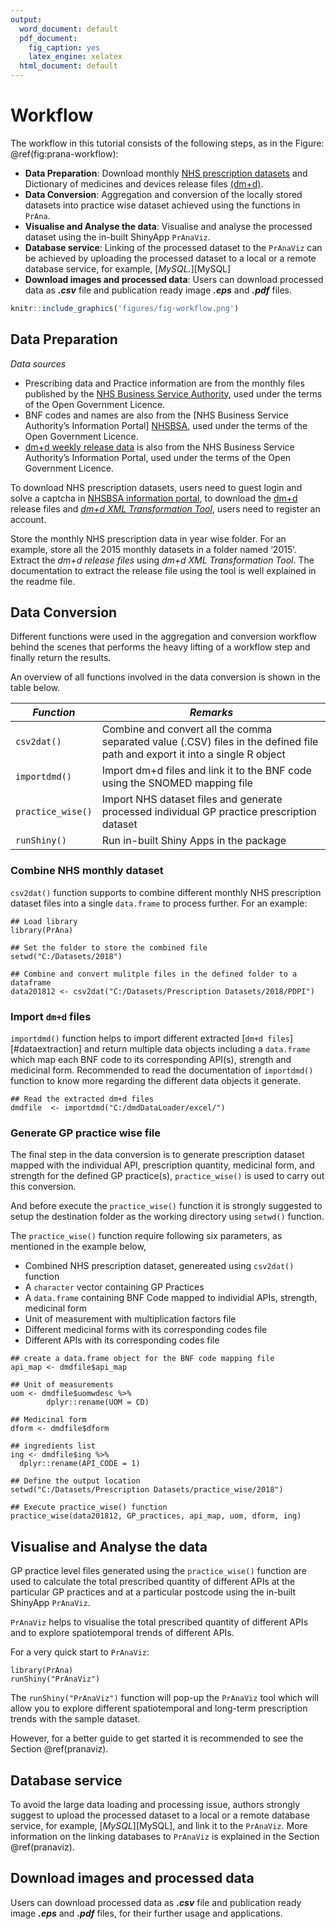 ```yaml
---
output:
  word_document: default
  pdf_document:
    fig_caption: yes
    latex_engine: xelatex
  html_document: default
---
```

# Workflow {#workflow}

The workflow in this tutorial consists of the following steps, as in the Figure: \@ref(fig:prana-workflow):

- **Data Preparation**: Download monthly [NHS prescription datasets][NHSBSA] and Dictionary of medicines and devices release files [(dm+d)][dm+d].
- **Data Conversion**: Aggregation and conversion of the locally stored datasets into practice wise dataset achieved using the functions in `PrAna`.
- **Visualise and Analyse the data**: Visualise and analyse the processed dataset using the in-built ShinyApp `PrAnaViz`.
- **Database service**: Linking of the processed dataset to the `PrAnaViz` can be achieved by uploading the processed dataset to a local or a remote database service, for example, [_MySQL._][MySQL]
- **Download images and processed data**: Users can download processed data as **_.csv_** file and publication ready image **_.eps_** and **_.pdf_** files.


```r
knitr::include_graphics('figures/fig-workflow.png')
```


## Data Preparation {#datapreparation}

*Data sources*

- Prescribing data and Practice information are from the monthly files published by the [NHS Business Service Authority][NHSBSA], used under the terms of the Open Government Licence.
- BNF codes and names are also from the [NHS Business Service Authority's Information Portal] [NHSBSA], used under the terms of the Open Government Licence.
- [dm+d weekly release data][dm+d] is also from the NHS Business Service Authority's Information Portal, used under the terms of the Open Government Licence.

To download NHS prescription datasets, users need to guest login and solve a captcha in [NHSBSA information portal][NHSBSA], to download the [dm+d][dm+d] release files and [_dm+d XML Transformation Tool_][dm+d2], users need to register an account.

Store the monthly NHS prescription data in year wise folder. For an example, store all the 2015 monthly datasets in a folder named '2015'. Extract the _dm+d release files_ using _dm+d XML Transformation Tool_. The documentation to extract the release file using the tool is well explained in the readme file.


## Data Conversion

Different functions were used in the aggregation and conversion workflow behind the scenes that performs the heavy lifting of a workflow step and finally return the results. 

An overview of all functions involved in the data conversion is shown in the table below.

*Function*         | *Remarks*
-----------------| ----------------------------------------------
`csv2dat()`   | Combine and convert all the comma separated value (.CSV) files in the defined file path and export it into a single R object
`importdmd()`  | Import dm+d files and link it to the BNF code using the SNOMED mapping file
`practice_wise()` | Import NHS dataset files and generate processed individual GP practice prescription dataset
`runShiny()` | Run in-built Shiny Apps in the package

### Combine NHS monthly dataset

`csv2dat()` function supports to combine different monthly NHS prescription dataset files into a single `data.frame` to process further. For an example:

```
## Load library
library(PrAna)

## Set the folder to store the combined file
setwd("C:/Datasets/2018")

## Combine and convert mulitple files in the defined folder to a dataframe
data201812 <- csv2dat("C:/Datasets/Prescription Datasets/2018/PDPI")

```

### Import `dm+d` files

`importdmd()` function helps to import different extracted [`dm+d files`] [#dataextraction] and return multiple data objects  including a `data.frame` which map each BNF code to its corresponding API(s), strength and medicinal form. Recommended to read the documentation of `importdmd()` function to know more regarding the different data objects it generate.

```
## Read the extracted dm+d files
dmdfile  <- importdmd("C:/dmdDataLoader/excel/")

```

### Generate GP practice wise file

The final step in the data conversion is to generate prescription dataset mapped with the individual API, prescription quantity, medicinal form, and strength for the defined GP practice(s), `practice_wise()` is used to carry out this conversion. 

And before execute the `practice_wise()` function it is strongly suggested to setup the destination folder as the working directory using `setwd()` function.

The `practice_wise()` function require following six parameters, as mentioned in the example below, 

- Combined NHS prescription dataset, genereated using `csv2dat()` function
- A `character` vector containing GP Practices
- A `data.frame` containing BNF Code mapped to individial APIs, strength, medicinal form
- Unit of measurement with multiplication factors file
- Different medicinal forms with its corresponding codes file
- Different APIs with its corresponding codes file

```
## create a data.frame object for the BNF code mapping file
api_map <- dmdfile$api_map

## Unit of measurements
uom <- dmdfile$uomwdesc %>%
        dplyr::rename(UOM = CD)

## Medicinal form
dform <- dmdfile$dform

## ingredients list
ing <- dmdfile$ing %>%
  dplyr::rename(API_CODE = 1)

## Define the output location
setwd("C:/Datasets/Prescription Datasets/practice_wise/2018")

## Execute practice_wise() function
practice_wise(data201812, GP_practices, api_map, uom, dform, ing)

```
## Visualise and Analyse the data

GP practice level files generated using the `practice_wise()` function are used to calculate the total prescribed quantity of different APIs at the particular GP practices and at a particular postcode using the in-built ShinyApp `PrAnaViz`.

`PrAnaViz` helps to visualise the total prescribed quantity of different APIs and to explore spatiotemporal trends of different APIs.

For a very quick start to `PrAnaViz`:

```
library(PrAna)
runShiny("PrAnaViz")
```
The `runShiny("PrAnaViz")` function will pop-up the `PrAnaViz` tool which will allow you to explore different spatiotemporal and long-term prescription trends with the sample dataset.

However, for a better guide to get started it is recommended to see the Section \@ref(pranaviz).


## Database service 

To avoid the large data loading and processing issue, authors strongly suggest to upload the processed dataset to a local or a remote database service, for example, [_MySQL_][MySQL], and link it to the `PrAnaViz`. More information on the linking databases to `PrAnaViz` is explained in the Section \@ref(pranaviz).


## Download images and processed data

Users can download processed data as **_.csv_** file and publication ready image **_.eps_** and **_.pdf_** files, for their further usage and applications.


[NHSBSA]: https://applications.nhsbsa.nhs.uk/infosystems/welcome
[dm+d]: https://isd.digital.nhs.uk/trud3/user/guest/group/0/pack/6
[dm+d2]: https://isd.digital.nhs.uk/trud3/user/guest/group/0/pack/6/subpack/239/releases
[tutorial]: https://github.bath.ac.uk/pages/kjj28/PrAna/articles/PrAnaViz_Tutoral.html

\newpage